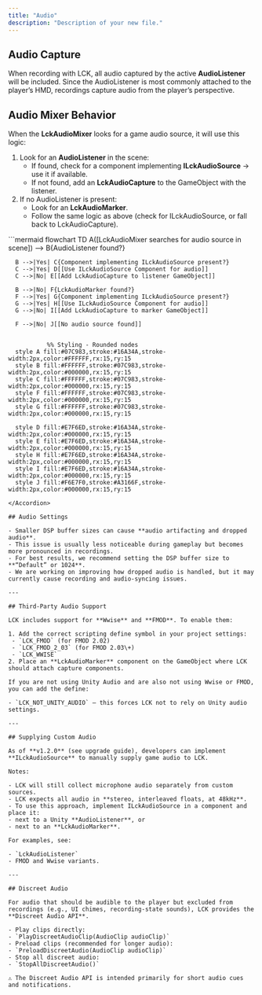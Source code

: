 ```yaml
---
title: "Audio"
description: "Description of your new file."
---
```


## Audio Capture

When recording with LCK, all audio captured by the active **AudioListener** will be included. Since the AudioListener is most commonly attached to the player’s HMD, recordings capture audio from the player’s perspective.

## Audio Mixer Behavior

When the **LckAudioMixer** looks for a game audio source, it will use this logic:

1. Look for an **AudioListener** in the scene:
   - If found, check for a component implementing **ILckAudioSource** → use it if available.
   - If not found, add an **LckAudioCapture** to the GameObject with the listener.
2. If no AudioListener is present:
   - Look for an **LckAudioMarker**.
   - Follow the same logic as above (check for ILckAudioSource, or fall back to LckAudioCapture).

<Accordion title="Audio Mixer Flow Diagram" icon="volume">
  ```mermaid
  flowchart TD
      A([LckAudioMixer searches for audio source in scene]) --> B{AudioListener found?}
  
      B -->|Yes| C{Component implementing ILckAudioSource present?}
      C -->|Yes| D[[Use ILckAudioSource Component for audio]]
      C -->|No| E[[Add LckAudioCapture to listener GameObject]]
  
      B -->|No| F{LckAudioMarker found?}
      F -->|Yes| G{Component implementing ILckAudioSource present?}
      G -->|Yes| H[[Use ILckAudioSource Component for audio]]
      G -->|No| I[[Add LckAudioCapture to marker GameObject]]
  
      F -->|No| J[[No audio source found]]
  
  
               %% Styling - Rounded nodes
      style A fill:#07C983,stroke:#16A34A,stroke-width:2px,color:#FFFFFF,rx:15,ry:15
      style B fill:#FFFFFF,stroke:#07C983,stroke-width:2px,color:#000000,rx:15,ry:15
      style C fill:#FFFFFF,stroke:#07C983,stroke-width:2px,color:#000000,rx:15,ry:15
      style F fill:#FFFFFF,stroke:#07C983,stroke-width:2px,color:#000000,rx:15,ry:15
      style G fill:#FFFFFF,stroke:#07C983,stroke-width:2px,color:#000000,rx:15,ry:15
  
      style D fill:#E7F6ED,stroke:#16A34A,stroke-width:2px,color:#000000,rx:15,ry:15
      style E fill:#E7F6ED,stroke:#16A34A,stroke-width:2px,color:#000000,rx:15,ry:15
      style H fill:#E7F6ED,stroke:#16A34A,stroke-width:2px,color:#000000,rx:15,ry:15
      style I fill:#E7F6ED,stroke:#16A34A,stroke-width:2px,color:#000000,rx:15,ry:15
      style J fill:#F6E7F0,stroke:#A3166F,stroke-width:2px,color:#000000,rx:15,ry:15
  ```
</Accordion>

## Audio Settings

- Smaller DSP buffer sizes can cause **audio artifacting and dropped audio**.
- This issue is usually less noticeable during gameplay but becomes more pronounced in recordings.
- For best results, we recommend setting the DSP buffer size to **“Default” or 1024**.
- We are working on improving how dropped audio is handled, but it may currently cause recording and audio-syncing issues.

---

## Third-Party Audio Support

LCK includes support for **Wwise** and **FMOD**. To enable them:

1. Add the correct scripting define symbol in your project settings:
   - `LCK_FMOD` (for FMOD 2.02)
   - `LCK_FMOD_2_03` (for FMOD 2.03\+)
   - `LCK_WWISE`
2. Place an **LckAudioMarker** component on the GameObject where LCK should attach capture components.

If you are not using Unity Audio and are also not using Wwise or FMOD, you can add the define:

- `LCK_NOT_UNITY_AUDIO` — this forces LCK not to rely on Unity audio settings.

---

## Supplying Custom Audio

As of **v1.2.0** (see upgrade guide), developers can implement **ILckAudioSource** to manually supply game audio to LCK.

Notes:

- LCK will still collect microphone audio separately from custom sources.
- LCK expects all audio in **stereo, interleaved floats, at 48kHz**.
- To use this approach, implement ILckAudioSource in a component and place it:
  - next to a Unity **AudioListener**, or
  - next to an **LckAudioMarker**.

For examples, see:

- `LckAudioListener`
- FMOD and Wwise variants.

---

## Discreet Audio

For audio that should be audible to the player but excluded from recordings (e.g., UI chimes, recording-state sounds), LCK provides the **Discreet Audio API**.

- Play clips directly:
  - `PlayDiscreetAudioClip(AudioClip audioClip)`
- Preload clips (recommended for longer audio):
  - `PreloadDiscreetAudio(AudioClip audioClip)`
- Stop all discreet audio:
  - `StopAllDiscreetAudio()`

⚠️ The Discreet Audio API is intended primarily for short audio cues and notifications.